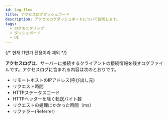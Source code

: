 ```yaml
---
id: log-flex
title: アクセスログダッシュボード
description: アクセスログダッシュボードについて説明します。
tags:
  - ログモニタリング
  - ダッシュボード
  - UI
---
```


{/* 현재 11번가 전용이라 제외 */}

**アクセスログ**は、サーバーに接続するクライアントの接続情報を残すログファイルです。アクセスログに含まれる内容は次のとおりです。 

- リモートホストのIPアドレス(呼び出し元)
- リクエスト時間
- HTTPステータスコード
- HTTPヘッダーを除く転送バイト数
- リクエストの処理にかかった時間（ms）
- リファラー(Referrer)
